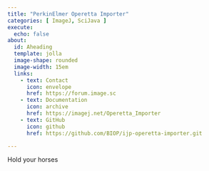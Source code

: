 ```yaml
---
title: "PerkinElmer Operetta Importer"
categories: [ ImageJ, SciJava ]
execute:
  echo: false
about:
  id: Aheading
  template: jolla
  image-shape: rounded
  image-width: 15em
  links:
    - text: Contact
      icon: envelope
      href: https://forum.image.sc
    - text: Documentation
      icon: archive
      href: https://imagej.net/Operetta_Importer
    - text: GitHub
      icon: github
      href: https://github.com/BIOP/ijp-operetta-importer.git

---
```


::: {.alignleft}

Hold your horses

:::
